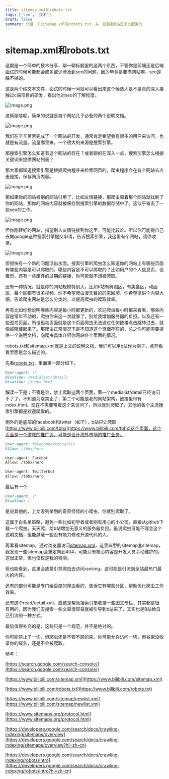 ```yaml
---
title: sitemap.xml和robots.txt
tags: ['seo', '技术']
draft: false
summary: 介绍一下sitemap.xml和robots.txt，并一起看看b站是怎么配置的
---
```


# sitemap.xml和robots.txt

这期是一个简单的技术分享，聊一聊标题里的这两个东西，不管你是前端还是后端面试的时候可能都会或多或少涉及到seo的问题，因为毕竟是要搞网站嘛，seo是躲不掉的。

这是两个纯文本文件，面试的时候一问就可以看出来这个候选人是不是真的深入接触过c端项目的研发，看出他对seo的了解程度。

![image.png](https://phzdoc.oss-cn-beijing.aliyuncs.com/uPic/sitemaprobots.png)

这俩是啥呢，简单的说就是每个网站几乎必备的两个说明文档。

![image.png](https://phzdoc.oss-cn-beijing.aliyuncs.com/uPic/sitemaprobots1.png)

我们在辛辛苦苦完成了一个网站的开发，通常肯定希望会有很多的用户来访问，也就是有流量。流量哪里来，一个很大的来源是搜索引擎。

那搜索引擎怎么知道有这个网站的存在？或者聊的在深入一点，搜索引擎怎么根据关键词来提供网站列表？

那大家都知道搜索引擎是根据爬虫程序来检索网页的，爬虫程序会在各个网站去点击链接，保存网页内容。

![image.png](https://phzdoc.oss-cn-beijing.aliyuncs.com/uPic/sitemaprobots2.png)

那如果你的网站被别的网站引用了，比如友情链接，那爬虫顺着那个网站就找到了你的网站，那你的网站内容就被保存到搜索引擎的数据存储中了。这似乎省去了一些seo的工作。

![image.png](https://phzdoc.oss-cn-beijing.aliyuncs.com/uPic/sitemaprobots3.png)

但你刚建好的网站，指望别人友情链接到你这里，可能比较难。所以你可能得自己去向google这种搜索引擎提交申请，告诉搜索引擎，我这里有个网站，请你收录。

![image.png](https://phzdoc.oss-cn-beijing.aliyuncs.com/uPic/sitemaprobots4.png)

但很快有一个新的问题浮出水面。搜索引擎的爬虫怎么知道你的网站上有哪些页面有哪些内容是可以爬取的，哪些内容是不可以爬取的？比如用户的个人信息页，设置页，还有一些废弃的过期的链接，你可能就不想被爬取。

还有一种情况，就是你的网站规模特别大，比如b站有舞蹈区，有美食区，动画区，每个区都有很多视频，你不希望爬虫漫无目的的来回爬，你希望提供个内容大纲，告诉爬虫网站是怎么分类的，以提高爬虫的爬取效率。

再有比如你想说明哪些内容是每小时都更新的，欢迎爬虫每小时都来看看，哪些内容是常年不动的，爬虫你来这一次就够了，别给我增加服务器的负担。以及还有一些孤岛页面，所谓孤岛页面就是这个页面爬虫无法通过任何链接点击跳转过去，就像被隐藏起来了。那爬虫正常情况下是不知道这个页面存在的，总之你可能需要提供一个说明文档，向爬虫具体介绍你网站各个页面的情况。

robots.txt和sitemap.xml就是上文的说明文档，我们可以用b站作为例子，点开看看里面是怎么描述的。

先看[robots.txt](https://www.bilibili.com/robots.txt)，里面第一部分如下。

```markdown
User-agent: \*
Disallow: /medialist/detail/
Disallow: /index.html
```

解读一下是：不管是谁，禁止爬取这两个页面，第一个medialist/detail已经访问不了了，不知道为啥禁止了，第二个可能是老的网站架构，链接里带有index.html。现在不需要带着这个来访问了，所以就别爬取了，其他的各个主流搜索引擎都是欢迎爬取的。

例外的是底部的facebook和twiter（如下），b站只让爬取[https://www.bilibili.com/tbhx](https://www.bilibili.com/tbhx)这个页面，这个页面是一个游戏的推广页，可能是设计海外市场的推广业务。

```markdown
User-agent: facebookexternalhit
Allow: /tbhx/hero

User-agent: Facebot
Allow: /tbhx/hero

User-agent: Twitterbot
Allow: /tbhx/hero
```

最后有一个

```markdown
User-agent: \*
Disallow: /
```

是说其他的，上文没列举到的奇奇怪怪的小爬虫，你就别爬取了。

这属于白名单策略，避免一些比如初学者或者别有用心的小公司，直接从github下载一个爬虫，天天爬，给b站增加无意义的服务器负担。虽说爬虫可能不理会这个说明文档，但能屏蔽一些没有能力修改开源代码的人。

再看看sitemap，通过浏览器访问[sitemap.xml](https://www.bilibili.com/sitemap.xml)，这里典型的sitemap套sitemap，我发现一些sitemap会重定向到404，可能只有核心内容是开发人员手动维护的，这很正常，但也仅仅是我的猜测。

但也能看到，这里会故意引导爬虫去访问ranking，这可能是引流到全站最热门最火的内容。

还有的部分可能是专门给百度的爬虫看的，告诉它有哪些分区，帮助优化爬虫工作效率。

还有这个read/detail.xml，应该是帮助搜索引擎收录一些图文专栏，其实都是很有用的，因为我们去搜索一些文章很容易就被引导到b站来了，其实也是B站给自己引流的一种方式。

最后值得补充的是，这些只是一个规范，并不是绝对的。

你可能禁止了一切，但爬虫还是不管不顾的来。你可能允许访问一切，但谷歌没收录你的域名，还是不会被爬取。

参考：

[https://search.google.com/search-console/](https://search.google.com/search-console/)

[https://www.bilibili.com/sitemap.xml](https://www.bilibili.com/sitemap.xml)

[https://www.bilibili.com/robots.txt](https://www.bilibili.com/robots.txt)

[https://www.bilibili.com/sitemap/newlist.xml](https://www.bilibili.com/sitemap/newlist.xml)

[https://www.sitemaps.org/protocol.html](https://www.sitemaps.org/protocol.html)

[https://developers.google.com/search/docs/crawling-indexing/sitemaps/overview](https://developers.google.com/search/docs/crawling-indexing/sitemaps/overview?hl=zh-cn)

[https://developers.google.com/search/docs/crawling-indexing/robots/intro](https://developers.google.com/search/docs/crawling-indexing/robots/intro?hl=zh-cn)
